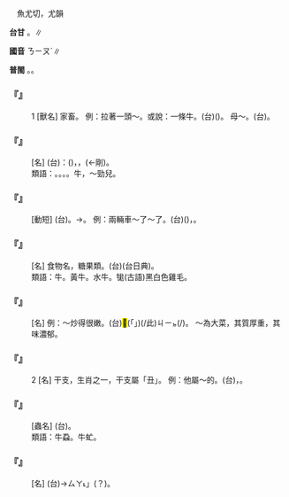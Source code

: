 
=={{ruby|牛|ㄋㄧㄡˊ}}==

　魚尤切，尤韻

'''台甘''' {{ruby|(文)|ㆣㄧㄨˊ}}。{{ruby|(語)|ㆣㄨˊ}}∥

'''國音''' <rt>ㄋㄧㄡˊ</rt>∥

'''普閩''' {{ruby|(文)|ㆣㄧㄨˊ}}。{{ruby|(白)|ㆣㄨˊ}}。

    

==='''『{{ruby|牛|ㄋㄧㄡˊ}}』'''===
:1  [獸名] 家畜。 例：拉著一頭～。或說：一條牛。(台)({{ruby|手|ㄑㄧㄨˋ}}{{ruby|裏|ㄌㄧㄣ˪}}){{ruby|牽|ㄎㄢ}}{{ruby|一|ㄐㄧㆵ ͘}}{{ruby|隻|ㄐㄧㄚㆷ}}{{ruby|牛|ㆣㄨˊ}}。 母～。(台){{ruby|牛|ㆣㄨˊ}}{{ruby|母|ㆠㄨˋ/ㆠㄜˋ}}。
    

==='''『{{ruby|牛|ㄋㄧㄡˊ}}{{ruby|脾|ㄆㄧˊ}}{{ruby|氣|ㄑㄧˋ}}』'''===
: [名] (台){{ruby|比|ㄅㄧˋ}}{{ruby|喻|ㆡㄨ˫/ㄌㄨ˫}}：({{ruby|性|ㄒㄧㄥ˪}}{{ruby|情|ㄐㄧㄥˊ}}){{ruby|偏|ㄆㄧㄢ}}{{ruby|強|ㄍㄧㆲ˫}}，{{ruby|乖|ㄍㄨㄞ˫}}{{ruby|癖|ㄆㄧㄚㆷ}}，{{ruby|戇|ㄍㄤ˪}}(←剛)。
:類語：{{ruby|拗|ㄋㄧㄡˋ}}。{{ruby|扭|ㄋㄧㄡˇ}}。{{ruby|擰|ㄋㄧㄥˋ}}。{{ruby|謬|ㄋㄧㄡˋ}}。牛，～勁兒。
:
    

==='''『{{ruby|頂|ㄉㄧㄥˇ}}{{ruby|牛|ㄋㄧㄡˊ}}』'''===
: [動短] (台){{ruby|牛|ㆣㄨˊ}}{{ruby|相|ㄒㄧㄜ/ㄙㆩ}}{{ruby|觸|ㄉㄚㆶ}}。→{{ruby|相|ㄒㄧㄜ/ㄙㆩ}}{{ruby|衝|ㄐㄧㄥ}}。 例：兩輛車～了～了。(台){{ruby|兩|ㄋㆭ˫}}{{ruby|隻|ㄐㄧㄚㆷ}}{{ruby|車|ㄑㄧㄚ}}({{ruby|對|ㄉㄨㄧ˪}}{{ruby|面|ㆠㄧㄣ˫}}){{ruby|相|ㄒㄧㄜ/ㄙㆩ}}{{ruby|磕|ㄎㆦㆶ ͘}}{{ruby|頭|ㄊㄠˊ}}，{{ruby|相|ㄒㄧㄜ/ㄙㆩ}}{{ruby|衝|ㄐㄧㄥ}}。
    

==='''『{{ruby|牛|ㄋㄧㄡˊ}}{{ruby|軋|ㄓㄚˊ}}{{ruby|糖|ㄊㄤˊ}}』'''===
: [名] 食物名，糖果類。(台){{ruby|牛|ㆣㄨˊ}}{{ruby|皮|ㄆㄨㆤˊ/ㄆㆤˊ}}{{ruby|糖|ㄊㆭˊ}}(台日典)。
:類語：牛。黃牛。水牛。牻(古語)黑白色雞毛。
:
    

==='''『{{ruby|牛|ㄋㄧㄡˊ}}{{ruby|肉|ㄖㄡˋ}}』'''===
: [名] 例：～炒得很嫩。(台)<mark>&#xffb50;</mark>(「{{ruby|此|ㄐㄧˋ}}{{ruby|一|ㄐㄧㆵ ͘}}」)(/此)<rt>ㄐㄧㆵ</rt>{{ruby|個|ㆤˊ}}{{ruby|牛|ㆣㄨˊ}}{{ruby|肉|ㆠㄚㆷ}}{{ruby|炒|ㄘㄚˋ}}{{ruby|去|ㄎㄧ˪}}{{ruby|誠|ㄐㄧㆩˊ}}{{ruby|爛|ㄋㄨㄚ˫}}(/{{ruby|軟|ㄋㆭˋ}})。 ～為大菜，其質厚重，其味濃郁。
    

==='''『{{ruby|牛|ㄋㄧㄡˊ}}』'''===
:2  [名] 干支，生肖之一，干支屬「丑」。 例：他屬～的。(台){{ruby|伊|ㄧ}}{{ruby|肖|ㄒㄧㆫ˪/ㄒㄧㆧ˪}}{{ruby|牛|ㆣㄨˊ}}，{{ruby|屬|ㄒㄧㆦㆶ ͘}}{{ruby|丑|ㄊㄧㄨˋ}}。
    

==='''『{{ruby|牛|ㄋㄧㄡˊ}}{{ruby|蠅|ㄧㄥˊ}}』'''===
: [蟲名] (台){{ruby|牛|ㆣㄨˊ}}{{ruby|蠅|ㄒㄧㄣˊ}}。
:類語：牛蝨。牛虻。
:
    

==='''『{{ruby|牛|ㄋㄧㄡˊ}}{{ruby|雜|ㄗㄚˊ}}』'''===
: [名] (台){{ruby|牛|ㆣㄨˊ}}{{ruby|垃|ㄌㄚㆷ}}{{ruby|圾|ㄙㄚㆴ}}→{{ruby|「|ㄌㄚ˪}}<rt>ㄙㄚ˪</rt>」(？)。
    
